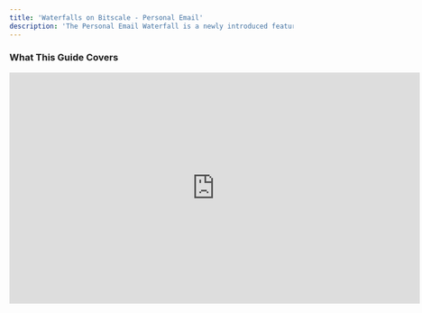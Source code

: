 ```yaml
---
title: 'Waterfalls on Bitscale - Personal Email'
description: 'The Personal Email Waterfall is a newly introduced feature on Bitscale that helps you retrieve personal email addresses for individual prospects or entire lists. With just a LinkedIn URL as input, you can easily generate validated personal emails, ensuring high-quality data for your outreach efforts. This guide walks you through setting up and using the personal email waterfall.'
---
```


### **What This Guide Covers**

<iframe width="728" height="410" src="https://www.youtube.com/embed/NQAOm6mSYKA?si=6Ba8LelJbLZeO_9j" title="YouTube video player" frameborder="0" allow="accelerometer; autoplay; clipboard-write; encrypted-media; gyroscope; picture-in-picture; web-share" referrerpolicy="strict-origin-when-cross-origin" allowfullscreen />

1. **Setting Up the Personal Email Waterfall**: How to configure the tool for your lists.

2. **Using Validation Layers**: Ensuring you retrieve only safe-to-send emails.

3. **Next Steps**: How to leverage the retrieved emails for outreach.

***

### **1. Setting Up the Personal Email Waterfall**

Retrieving personal email addresses with the waterfall tool is simple and efficient:

#### **Steps to Configure the Tool**

1. **Go to Tools**:

   * Open your grid and click **Add Column**, then navigate to **Tools**.

   * Select **People – Personal Email Waterfall**.

2. **Input Parameter**:

   * The only required input is the **LinkedIn URL** of the prospect.

   * This URL is used to find the personal email address associated with that contact.

3. **Active Providers and Validation**:

   * You can customize the providers used by the waterfall to enhance accuracy.

   * If you only want validated emails (safe to send), enable the validation layer in the tool settings.

> **Tip**: Personal emails retrieved through this waterfall are generally safe to send, but validation ensures higher deliverability and reduces bounce rates.

***

### **2. Running the Waterfall and Visualizing Results**

Once you’ve set up the tool, you can run it to retrieve emails:

1. **Run the Action**:

   * Select the rows you want to process (e.g., the first 10 rows of your list or the whole column).

   * Execute the action, and the tool will start retrieving personal email addresses.

2. **View and Visualize Results**:

   * Once the process is complete, you can view the retrieved emails directly in your grid.

   * Use the grid’s formula column to get a quick overview of the email data collected.

***

### **3. Next Steps**

With the retrieved and validated personal email addresses, you’re now ready to move on to outreach:

* **Export the Data**: Use the export tools to send your enriched lists to your outreach platform.

* **Personalize Your Outreach**: Leverage the LinkedIn URL and personal email data to create hyper-personalized outreach campaigns.

* **Monitor Performance**: Track the success of your campaigns and iterate based on engagement.

> **Need Help?** Reach out to us on our community channel if you have questions or need further assistance with setting up the personal email waterfall.

***

### **Why Use the Personal Email Waterfall?**

* **Accurate and Validated**: Ensures the personal emails retrieved are safe to send.

* **Simple Setup**: Requires only a LinkedIn URL for fast and efficient results.

* **Scalable**: Works for both individual prospects and large lists, making it ideal for scaling outreach efforts.

Try out the personal email waterfall today and supercharge your lead generation process. Happy prospecting!